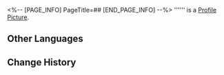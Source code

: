 <%-- [PAGE_INFO]
PageTitle=##
[END_PAGE_INFO] --%>
{{Item Infobox
|id          = 250556
|image       = Item .png
|type        = Dice Face
|invCategory = 
|rarity      = 4
|effect      = 
|description = 
}}
'''''' is a [[Profile Picture]].

==Other Languages==
{{Other Languages
|en   = 
|zhs  = 
|zht  = 
|ja   = 
|ko   = 
|es   = 
|fr   = 
|ru   = 
|th   = 
|vi   = 
|de   = 
|id   = 
|pt   = 
}}

==Change History==
{{Change History|1.6}}